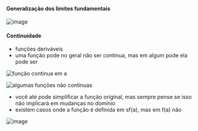 






#### Generalização dos limites fundamentais

![image](image_303.png)








#### Continuidade

-   funções deriváveis
-   uma função pode no geral não ser continua, mas em algum pode ela
    pode ser

![função continua em a](image_304.png)

![algumas funções não continuas](image_305.png)

-   você até pode simplificar a função original, mas sempre pense se
    isso não implicará em mudanças no domínio
-   existem casos onde a função é definida em sf(a), mas em f(a) não

![image](image_306.png)


